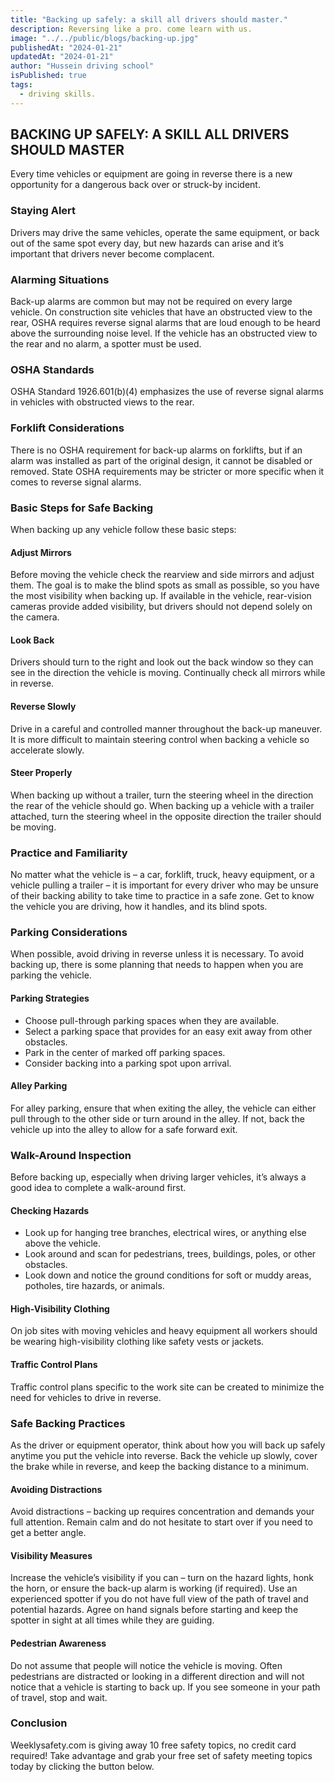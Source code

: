 ```yaml
---
title: "Backing up safely: a skill all drivers should master."
description: Reversing like a pro. come learn with us.
image: "../../public/blogs/backing-up.jpg"
publishedAt: "2024-01-21"
updatedAt: "2024-01-21"
author: "Hussein driving school"
isPublished: true
tags:
  - driving skills.
---
```


## BACKING UP SAFELY: A SKILL ALL DRIVERS SHOULD MASTER

Every time vehicles or equipment are going in reverse there is a new opportunity for a dangerous back over or struck-by incident.

### Staying Alert

Drivers may drive the same vehicles, operate the same equipment, or back out of the same spot every day, but new hazards can arise and it’s important that drivers never become complacent.

### Alarming Situations

Back-up alarms are common but may not be required on every large vehicle. On construction site vehicles that have an obstructed view to the rear, OSHA requires reverse signal alarms that are loud enough to be heard above the surrounding noise level. If the vehicle has an obstructed view to the rear and no alarm, a spotter must be used.

### OSHA Standards

OSHA Standard 1926.601(b)(4) emphasizes the use of reverse signal alarms in vehicles with obstructed views to the rear.

### Forklift Considerations

There is no OSHA requirement for back-up alarms on forklifts, but if an alarm was installed as part of the original design, it cannot be disabled or removed. State OSHA requirements may be stricter or more specific when it comes to reverse signal alarms.

### Basic Steps for Safe Backing

When backing up any vehicle follow these basic steps:

#### Adjust Mirrors

Before moving the vehicle check the rearview and side mirrors and adjust them. The goal is to make the blind spots as small as possible, so you have the most visibility when backing up. If available in the vehicle, rear-vision cameras provide added visibility, but drivers should not depend solely on the camera.

#### Look Back

Drivers should turn to the right and look out the back window so they can see in the direction the vehicle is moving. Continually check all mirrors while in reverse.

#### Reverse Slowly

Drive in a careful and controlled manner throughout the back-up maneuver. It is more difficult to maintain steering control when backing a vehicle so accelerate slowly.

#### Steer Properly

When backing up without a trailer, turn the steering wheel in the direction the rear of the vehicle should go. When backing up a vehicle with a trailer attached, turn the steering wheel in the opposite direction the trailer should be moving.

### Practice and Familiarity

No matter what the vehicle is – a car, forklift, truck, heavy equipment, or a vehicle pulling a trailer – it is important for every driver who may be unsure of their backing ability to take time to practice in a safe zone. Get to know the vehicle you are driving, how it handles, and its blind spots.

### Parking Considerations

When possible, avoid driving in reverse unless it is necessary. To avoid backing up, there is some planning that needs to happen when you are parking the vehicle.

#### Parking Strategies

- Choose pull-through parking spaces when they are available.
- Select a parking space that provides for an easy exit away from other obstacles.
- Park in the center of marked off parking spaces.
- Consider backing into a parking spot upon arrival.

#### Alley Parking

For alley parking, ensure that when exiting the alley, the vehicle can either pull through to the other side or turn around in the alley. If not, back the vehicle up into the alley to allow for a safe forward exit.

### Walk-Around Inspection

Before backing up, especially when driving larger vehicles, it’s always a good idea to complete a walk-around first.

#### Checking Hazards

- Look up for hanging tree branches, electrical wires, or anything else above the vehicle.
- Look around and scan for pedestrians, trees, buildings, poles, or other obstacles.
- Look down and notice the ground conditions for soft or muddy areas, potholes, tire hazards, or animals.

#### High-Visibility Clothing

On job sites with moving vehicles and heavy equipment all workers should be wearing high-visibility clothing like safety vests or jackets.

#### Traffic Control Plans

Traffic control plans specific to the work site can be created to minimize the need for vehicles to drive in reverse.

### Safe Backing Practices

As the driver or equipment operator, think about how you will back up safely anytime you put the vehicle into reverse. Back the vehicle up slowly, cover the brake while in reverse, and keep the backing distance to a minimum.

#### Avoiding Distractions

Avoid distractions – backing up requires concentration and demands your full attention. Remain calm and do not hesitate to start over if you need to get a better angle.

#### Visibility Measures

Increase the vehicle’s visibility if you can – turn on the hazard lights, honk the horn, or ensure the back-up alarm is working (if required). Use an experienced spotter if you do not have full view of the path of travel and potential hazards. Agree on hand signals before starting and keep the spotter in sight at all times while they are guiding.

#### Pedestrian Awareness

Do not assume that people will notice the vehicle is moving. Often pedestrians are distracted or looking in a different direction and will not notice that a vehicle is starting to back up. If you see someone in your path of travel, stop and wait.

### Conclusion

Weeklysafety.com is giving away 10 free safety topics, no credit card required! Take advantage and grab your free set of safety meeting topics today by clicking the button below.
